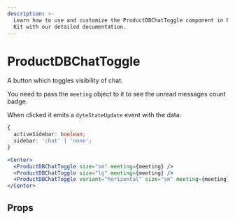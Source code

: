```yaml
---
description: >-
  Learn how to use and customize the ProductDBChatToggle component in ProductDB's React UI
  Kit with our detailed documentation.
---
```


# ProductDBChatToggle

A button which toggles visibility of chat.

You need to pass the `meeting` object to it to see the unread messages count badge.

When clicked it emits a `dyteStateUpdate` event with the data:

```ts
{
  activeSidebar: boolean;
  sidebar: 'chat' | 'none';
}
```

```jsx live
<Center>
  <ProductDBChatToggle size="sm" meeting={meeting} />
  <ProductDBChatToggle size="lg" meeting={meeting} />
  <ProductDBChatToggle variant="horizontal" size="sm" meeting={meeting} />
</Center>
```

## Props

<PropsTable of="productdb-chat-toggle" />

<head>
  <title>React UI Kit ProductDBChatToggle</title>
</head>
